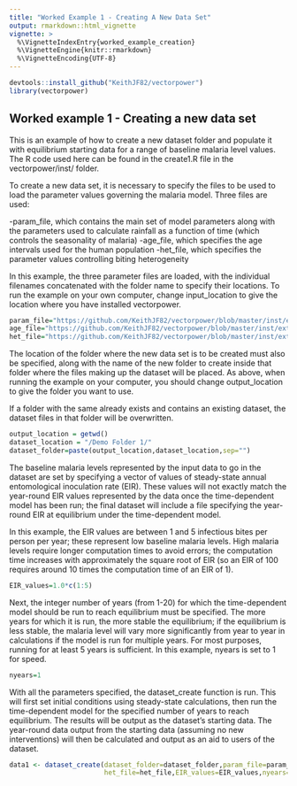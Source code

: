 ```yaml
---
title: "Worked Example 1 - Creating A New Data Set"
output: rmarkdown::html_vignette
vignette: >
  %\VignetteIndexEntry{worked_example_creation}
  %\VignetteEngine{knitr::rmarkdown}
  %\VignetteEncoding{UTF-8}
---
```


```r
devtools::install_github("KeithJF82/vectorpower")
library(vectorpower)
```

## Worked example 1 - Creating a new data set

This is an example of how to create a new dataset folder and populate it with equilibrium starting data for a range of baseline malaria level values. The R code used here can be found in the create1.R file in the vectorpower/inst/ folder.

To create a new data set, it is necessary to specify the files to be used to load the parameter values governing the malaria model. Three files are used: 

-param_file, which contains the main set of model parameters along with the parameters used to calculate
rainfall as a function of time (which controls the seasonality of malaria)
-age_file, which specifies the age intervals used for the human population
-het_file, which specifies the parameter values controlling biting heterogeneity

In this example, the three parameter files are loaded, with the individual filenames concatenated with the folder name to specify their locations. To run the example on your own computer, change input_location to give the location where you have installed vectorpower.

```r
param_file="https://github.com/KeithJF82/vectorpower/blob/master/inst/extdata/param_examples/model_parameters_Mali.txt"
age_file="https://github.com/KeithJF82/vectorpower/blob/master/inst/extdata/param_examples/age_data_145.txt"
het_file="https://github.com/KeithJF82/vectorpower/blob/master/inst/extdata/param_examples/het_data_9.txt"
```

The location of the folder where the new data set is to be created must also be specified, along with the name of the new folder to create inside that folder where the files making up the dataset will be placed. As above, when running the example on your computer, you should change output_location to give the folder you want to use.

If a folder with the same already exists and contains an existing dataset, the dataset files in that folder will be overwritten.

```r
output_location = getwd() 
dataset_location = "/Demo Folder 1/"
dataset_folder=paste(output_location,dataset_location,sep="")
```

The baseline malaria levels represented by the input data to go in the dataset are set by specifying a vector of values of steady-state annual entomological inoculation rate (EIR). These values will not exactly match the year-round EIR values represented by the data once the time-dependent model has been run; the final dataset will include a file specifying the year-round EIR at equilibrium under the time-dependent model.

In this example, the EIR values are between 1 and 5 infectious bites per person per year; these represent low baseline malaria levels. High malaria levels require longer computation times to avoid errors; the computation time increases with  approximately the square root of EIR (so an EIR of 100 requires around 10 times the computation time of an EIR of 1).

```r
EIR_values=1.0*c(1:5)
```

Next, the integer number of years (from 1-20) for which the time-dependent model should be run to reach equilibrium must be specified. The more years for which it is run, the more stable the equilibrium; if the equilibrium is less stable, the malaria level will vary more significantly from year to year in calculations if the model is run for multiple years. For most purposes, running for at least 5 years is sufficient. In this example, nyears is set to 1 for speed.

```r
nyears=1
```

With all the parameters specified, the dataset_create function is run. This will first set initial conditions using steady-state calculations, then run the time-dependent model for the specified number of years to reach equilibrium. The results will be output as the dataset's starting data. The year-round data output from the starting data (assuming no new interventions) will then be calculated and output as an aid to users of the dataset.

```r
data1 <- dataset_create(dataset_folder=dataset_folder,param_file=param_file,age_file=age_file,
                        het_file=het_file,EIR_values=EIR_values,nyears=nyears)
```

